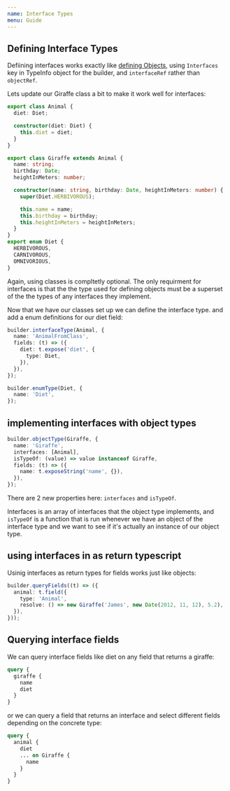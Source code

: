 ```yaml
---
name: Interface Types
menu: Guide
---
```


## Defining Interface Types

Defiining interfaces works exactly like [defining Objects](/guide-objects), using `Interfaces` key
in TypeInfo object for the builder, and `interfaceRef` rather than `objectRef`.

Lets update our Giraffe class a bit to make it work well for interfaces:

```typescript
export class Animal {
  diet: Diet;

  constructor(diet: Diet) {
    this.diet = diet;
  }
}

export class Giraffe extends Animal {
  name: string;
  birthday: Date;
  heightInMeters: number;

  constructor(name: string, birthday: Date, heightInMeters: number) {
    super(Diet.HERBIVOROUS);

    this.name = name;
    this.birthday = birthday;
    this.heightInMeters = heightInMeters;
  }
}
export enum Diet {
  HERBIVOROUS,
  CARNIVOROUS,
  OMNIVORIOUS,
}
```

Again, using classes is compltetly optional. The only requirment for interfaces is that the the type
used for defining objects must be a superset of the the types of any interfaces they implement.

Now that we have our classes set up we can define the interface type. and add a enum definitions for
our diet field:

```typescript
builder.interfaceType(Animal, {
  name: 'AnimalFromClass',
  fields: (t) => ({
    diet: t.expose('diet', {
      type: Diet,
    }),
  }),
});

builder.enumType(Diet, {
  name: 'Diet',
});
```

## implementing interfaces with object types

```typescript
builder.objectType(Giraffe, {
  name: 'Giraffe',
  interfaces: [Animal],
  isTypeOf: (value) => value instanceof Giraffe,
  fields: (t) => ({
    name: t.exposeString('name', {}),
  }),
});
```

There are 2 new properties here: `interfaces` and `isTypeOf`.

Interfaces is an array of interfaces that the object type implements, and `isTypeOf` is a function
that is run whenever we have an object of the interface type and we want to see if it's actually an
instance of our object type.

## using interfaces in as return typescript

Usinig interfaces as return types for fields works just like objects:

```typescript
builder.queryFields((t) => ({
  animal: t.field({
    type: 'Animal',
    resolve: () => new Giraffe('James', new Date(2012, 11, 12), 5.2),
  }),
}));
```

## Querying interface fields

We can query interface fields like diet on any field that returns a giraffe:

```graphql
query {
  giraffe {
    name
    diet
  }
}
```

or we can query a field that returns an interface and select different fields depending on the
concrete type:

```graphql
query {
  animal {
    diet
    ... on Giraffe {
      name
    }
  }
}
```
